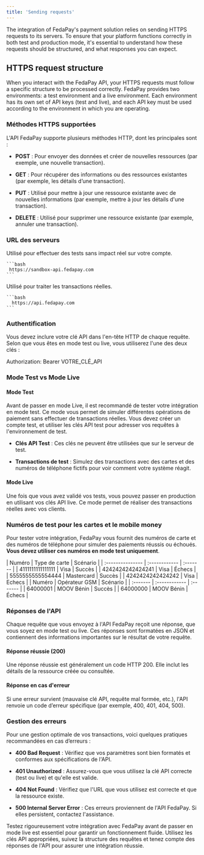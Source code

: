 ```yaml
---
title: 'Sending requests'
---
```


The integration of FedaPay's payment solution relies on sending HTTPS requests to its servers. To ensure that your platform functions correctly in both test and production mode, it's essential to understand how these requests should be structured, and what responses you can expect.

## HTTPS request structure

When you interact with the FedaPay API, your HTTPS requests must follow a specific structure to be processed correctly. FedaPay provides two environments: a test environment and a live environment. Each environment has its own set of API keys (test and live), and each API key must be used according to the environment in which you are operating.

### Méthodes HTTPS supportées

L'API FedaPay supporte plusieurs méthodes HTTP, dont les principales sont :

* **POST** : Pour envoyer des données et créer de nouvelles ressources (par exemple, une nouvelle transaction).

* **GET** : Pour récupérer des informations ou des ressources existantes (par exemple, les détails d’une transaction).

* **PUT** : Utilisé pour mettre à jour une ressource existante avec de nouvelles informations (par exemple, mettre à jour les détails d'une transaction).

* **DELETE** : Utilisé pour supprimer une ressource existante (par exemple, annuler une transaction).

### URL des serveurs

<Tabs>
  <Tab title="Serveur de test">
    Utilisé pour effectuer des tests sans impact réel sur votre compte.

    ```bash
     https://sandbox-api.fedapay.com
    ```
  </Tab>

  <Tab title="Serveur live">
    Utilisé pour traiter les transactions réelles.

    ```bash
      https://api.fedapay.com
    ```
  </Tab>
</Tabs>

### Authentification

Vous devez inclure votre clé API dans l'en-tête HTTP de chaque requête. Selon que vous êtes en mode test ou live, vous utiliserez l'une des deux clés :

Authorization: Bearer VOTRE\_CLÉ\_API

### Mode Test vs Mode Live

#### Mode Test

Avant de passer en mode Live, il est recommandé de tester votre intégration en mode test. Ce mode vous permet de simuler différentes opérations de paiement sans effectuer de transactions réelles. Vous devez créer un compte test, et utiliser les clés API test pour adresser vos requêtes à l'environnement de test.

* **Clés API Test** : Ces clés ne peuvent être utilisées que sur le serveur de test.

* **Transactions de test** : Simulez des transactions avec des cartes et des numéros de téléphone fictifs pour voir comment votre système réagit.

#### Mode Live

Une fois que vous avez validé vos tests, vous pouvez passer en production en utilisant vos clés API live. Ce mode permet de réaliser des transactions réelles avec vos clients.

### Numéros de test pour les cartes et le mobile money

Pour tester votre intégration, FedaPay vous fournit des numéros de carte et des numéros de téléphone pour simuler des paiements réussis ou échoués. **Vous devez utiliser ces numéros en mode test uniquement**.

<Tabs>
  <Tab title="Numéros de carte de test">
    | Numéro           | Type de carte | Scénario |
    | :--------------- | :------------ | :------- |
    | 4111111111111111 | Visa          | Succès   |
    | 4242424242424241 | Visa          | Échecs   |
    | 5555555555554444 | Mastercard    | Succès   |
    | 4242424242424242 | Visa          | Echecs   |
  </Tab>

  <Tab title="Numéros de téléphone pour Mobile Money">
    | Numéro   | Opérateur GSM | Scénario |
    | :------- | :------------ | :------- |
    | 64000001 | MOOV Bénin    | Succès   |
    | 64000000 | MOOV Bénin    | Échecs   |
  </Tab>
</Tabs>

### Réponses de l'API

Chaque requête que vous envoyez à l'API FedaPay reçoit une réponse, que vous soyez en mode test ou live. Ces réponses sont formatées en JSON et contiennent des informations importantes sur le résultat de votre requête.

#### Réponse réussie (200)

Une réponse réussie est généralement un code HTTP 200. Elle inclut les détails de la ressource créée ou consultée.

#### Réponse en cas d'erreur

Si une erreur survient (mauvaise clé API, requête mal formée, etc.), l'API renvoie un code d’erreur spécifique (par exemple, 400, 401, 404, 500).

### Gestion des erreurs

Pour une gestion optimale de vos transactions, voici quelques pratiques recommandées en cas d’erreurs :

* **400 Bad Request** : Vérifiez que vos paramètres sont bien formatés et conformes aux spécifications de l'API.

* **401 Unauthorized** : Assurez-vous que vous utilisez la clé API correcte (test ou live) et qu'elle est valide.

* **404 Not Found** : Vérifiez que l'URL que vous utilisez est correcte et que la ressource existe.

* **500 Internal Server Error** : Ces erreurs proviennent de l'API FedaPay. Si elles persistent, contactez l'assistance.

Testez rigoureusement votre intégration avec FedaPay avant de passer en mode live est essentiel pour garantir un fonctionnement fluide. Utilisez les clés API appropriées, suivez la structure des requêtes et tenez compte des réponses de l'API pour assurer une intégration réussie.
